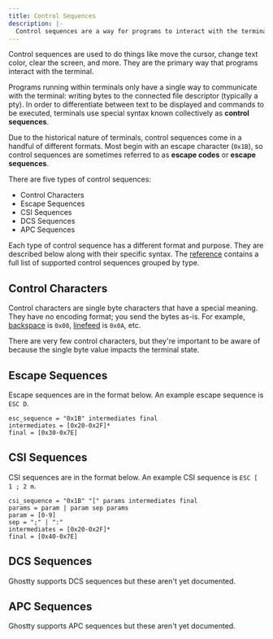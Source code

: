 ```yaml
---
title: Control Sequences
description: |-
  Control sequences are a way for programs to interact with the terminal.
---
```


Control sequences are used to do things like move the cursor, change
text color, clear the screen, and more. They are the primary way
that programs interact with the terminal.

Programs running within terminals only have a single way to communicate
with the terminal: writing bytes to the connected file descriptor
(typically a pty). In order to differentiate between text to be
displayed and commands to be executed, terminals use special syntax
known collectively as **control sequences**.

Due to the historical nature of terminals, control sequences come
in a handful of different formats. Most begin with an escape character
(`0x1B`), so control sequences are sometimes referred to as
**escape codes** or **escape sequences**.

There are five types of control sequences:

- Control Characters
- Escape Sequences
- CSI Sequences
- DCS Sequences
- APC Sequences

Each type of control sequence has a different format and purpose.
They are described below along with their specific syntax. The
[reference](/docs/vt/reference) contains a full list of supported
control sequences grouped by type.

## Control Characters

Control characters are single byte characters that have a special
meaning. They have no encoding format; you send the bytes as-is.
For example, [backspace](/docs/vt/control/bs) is `0x08`,
[linefeed](/docs/vt/control/lf) is `0x0A`, etc.

There are very few control characters, but they're important
to be aware of because the single byte value impacts the terminal
state.

## Escape Sequences

Escape sequences are in the format below. An example escape sequence
is `ESC D`.

```
esc_sequence = "0x1B" intermediates final
intermediates = [0x20-0x2F]*
final = [0x30-0x7E]
```

## CSI Sequences

CSI sequences are in the format below. An example CSI sequence
is `ESC [ 1 ; 2 m`.

```
csi_sequence = "0x1B" "[" params intermediates final
params = param | param sep params
param = [0-9]
sep = ";" | ":"
intermediates = [0x20-0x2F]*
final = [0x40-0x7E]
```

## DCS Sequences

Ghostty supports DCS sequences but these aren't yet documented.

## APC Sequences

Ghostty supports APC sequences but these aren't yet documented.
